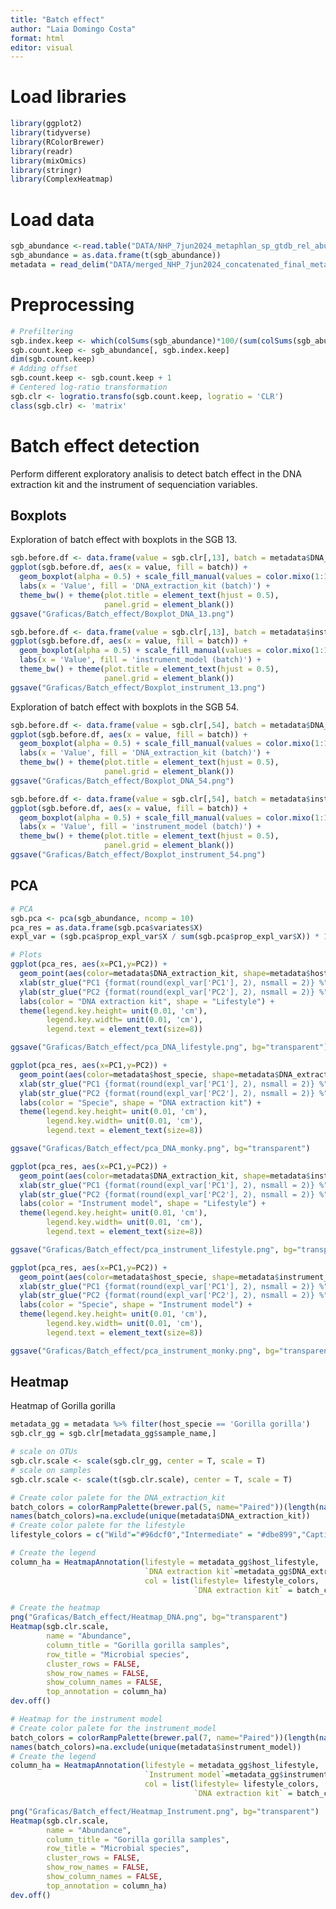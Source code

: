 ```yaml
---
title: "Batch effect"
author: "Laia Domingo Costa"
format: html
editor: visual
---
```


# Load libraries

```r
library(ggplot2)
library(tidyverse)
library(RColorBrewer)
library(readr)
library(mixOmics)
library(stringr)
library(ComplexHeatmap)
```

# Load data

```r
sgb_abundance <-read.table("DATA/NHP_7jun2024_metaphlan_sp_gtdb_rel_abund_perc.tsv",row.names = 1, sep = '\t',header = T)
sgb_abundance = as.data.frame(t(sgb_abundance))
metadata = read_delim("DATA/merged_NHP_7jun2024_concatenated_final_metadata.tsv", delim = "\t", escape_double = FALSE, trim_ws = TRUE, show_col_types = FALSE)
```

# Preprocessing

```r
# Prefiltering
sgb.index.keep <- which(colSums(sgb_abundance)*100/(sum(colSums(sgb_abundance))) > 0.01)
sgb.count.keep <- sgb_abundance[, sgb.index.keep]
dim(sgb.count.keep)
# Adding offset
sgb.count.keep <- sgb.count.keep + 1
# Centered log-ratio transformation
sgb.clr <- logratio.transfo(sgb.count.keep, logratio = 'CLR')
class(sgb.clr) <- 'matrix' 
```

# Batch effect detection

Perform different exploratory analisis to detect batch effect in the DNA extraction kit and the instrument of sequenciation variables.

## Boxplots

Exploration of batch effect with boxplots in the SGB 13.

```r
sgb.before.df <- data.frame(value = sgb.clr[,13], batch = metadata$DNA_extraction_kit)
ggplot(sgb.before.df, aes(x = value, fill = batch)) + 
  geom_boxplot(alpha = 0.5) + scale_fill_manual(values = color.mixo(1:10)) + 
  labs(x = 'Value', fill = 'DNA_extraction_kit (batch)') + 
  theme_bw() + theme(plot.title = element_text(hjust = 0.5), 
                     panel.grid = element_blank())
ggsave("Graficas/Batch_effect/Boxplot_DNA_13.png")

sgb.before.df <- data.frame(value = sgb.clr[,13], batch = metadata$instrument_model)
ggplot(sgb.before.df, aes(x = value, fill = batch)) + 
  geom_boxplot(alpha = 0.5) + scale_fill_manual(values = color.mixo(1:10)) + 
  labs(x = 'Value', fill = 'instrument_model (batch)') + 
  theme_bw() + theme(plot.title = element_text(hjust = 0.5), 
                     panel.grid = element_blank())
ggsave("Graficas/Batch_effect/Boxplot_instrument_13.png")
```

Exploration of batch effect with boxplots in the SGB 54.

```r
sgb.before.df <- data.frame(value = sgb.clr[,54], batch = metadata$DNA_extraction_kit)
ggplot(sgb.before.df, aes(x = value, fill = batch)) + 
  geom_boxplot(alpha = 0.5) + scale_fill_manual(values = color.mixo(1:10)) + 
  labs(x = 'Value', fill = 'DNA_extraction_kit (batch)') + 
  theme_bw() + theme(plot.title = element_text(hjust = 0.5), 
                     panel.grid = element_blank())
ggsave("Graficas/Batch_effect/Boxplot_DNA_54.png")

sgb.before.df <- data.frame(value = sgb.clr[,54], batch = metadata$instrument_model)
ggplot(sgb.before.df, aes(x = value, fill = batch)) + 
  geom_boxplot(alpha = 0.5) + scale_fill_manual(values = color.mixo(1:10)) + 
  labs(x = 'Value', fill = 'instrument_model (batch)') + 
  theme_bw() + theme(plot.title = element_text(hjust = 0.5), 
                     panel.grid = element_blank())
ggsave("Graficas/Batch_effect/Boxplot_instrument_54.png")
```

## PCA

```r
# PCA
sgb.pca <- pca(sgb_abundance, ncomp = 10)
pca_res = as.data.frame(sgb.pca$variates$X)
expl_var = (sgb.pca$prop_expl_var$X / sum(sgb.pca$prop_expl_var$X)) * 100

# Plots
ggplot(pca_res, aes(x=PC1,y=PC2)) +
  geom_point(aes(color=metadata$DNA_extraction_kit, shape=metadata$host_lifestyle)) +
  xlab(str_glue("PC1 {format(round(expl_var['PC1'], 2), nsmall = 2)} %")) +
  ylab(str_glue("PC2 {format(round(expl_var['PC2'], 2), nsmall = 2)} %")) +
  labs(color = "DNA extraction kit", shape = "Lifestyle") +
  theme(legend.key.height= unit(0.01, 'cm'),
        legend.key.width= unit(0.01, 'cm'),
        legend.text = element_text(size=8))

ggsave("Graficas/Batch_effect/pca_DNA_lifestyle.png", bg="transparent")

ggplot(pca_res, aes(x=PC1,y=PC2)) +
  geom_point(aes(color=metadata$host_specie, shape=metadata$DNA_extraction_kit)) +
  xlab(str_glue("PC1 {format(round(expl_var['PC1'], 2), nsmall = 2)} %")) +
  ylab(str_glue("PC2 {format(round(expl_var['PC2'], 2), nsmall = 2)} %")) +
  labs(color = "Specie", shape = "DNA extraction kit") +
  theme(legend.key.height= unit(0.01, 'cm'),
        legend.key.width= unit(0.01, 'cm'),
        legend.text = element_text(size=8))

ggsave("Graficas/Batch_effect/pca_DNA_monky.png", bg="transparent")

ggplot(pca_res, aes(x=PC1,y=PC2)) +
  geom_point(aes(color=metadata$DNA_extraction_kit, shape=metadata$instrument_model)) +
  xlab(str_glue("PC1 {format(round(expl_var['PC1'], 2), nsmall = 2)} %")) +
  ylab(str_glue("PC2 {format(round(expl_var['PC2'], 2), nsmall = 2)} %")) +
  labs(color = "Instrument model", shape = "Lifestyle") +
  theme(legend.key.height= unit(0.01, 'cm'),
        legend.key.width= unit(0.01, 'cm'),
        legend.text = element_text(size=8))

ggsave("Graficas/Batch_effect/pca_instrument_lifestyle.png", bg="transparent")

ggplot(pca_res, aes(x=PC1,y=PC2)) +
  geom_point(aes(color=metadata$host_specie, shape=metadata$instrument_model)) +
  xlab(str_glue("PC1 {format(round(expl_var['PC1'], 2), nsmall = 2)} %")) +
  ylab(str_glue("PC2 {format(round(expl_var['PC2'], 2), nsmall = 2)} %")) +
  labs(color = "Specie", shape = "Instrument model") +
  theme(legend.key.height= unit(0.01, 'cm'),
        legend.key.width= unit(0.01, 'cm'),
        legend.text = element_text(size=8))

ggsave("Graficas/Batch_effect/pca_instrument_monky.png", bg="transparent")
```

## Heatmap

Heatmap of Gorilla gorilla

```r
metadata_gg = metadata %>% filter(host_specie == 'Gorilla gorilla')
sgb.clr_gg = sgb.clr[metadata_gg$sample_name,]

# scale on OTUs
sgb.clr.scale <- scale(sgb.clr_gg, center = T, scale = T) 
# scale on samples
sgb.clr.scale <- scale(t(sgb.clr.scale), center = T, scale = T) 

# Create color palete for the DNA_extraction_kit
batch_colors = colorRampPalette(brewer.pal(5, name="Paired"))(length(na.exclude(unique(metadata$DNA_extraction_kit))))
names(batch_colors)=na.exclude(unique(metadata$DNA_extraction_kit))
# Create color palete for the lifestyle
lifestyle_colors = c("Wild"="#96dcf0","Intermediate" = "#dbe899","Captive"="#e17084")

# Create the legend
column_ha = HeatmapAnnotation(lifestyle = metadata_gg$host_lifestyle,
                              `DNA extraction kit`=metadata_gg$DNA_extraction_kit,
                              col = list(lifestyle= lifestyle_colors,
                                         `DNA extraction kit` = batch_colors))

# Create the heatmap
png("Graficas/Batch_effect/Heatmap_DNA.png", bg="transparent")
Heatmap(sgb.clr.scale,
        name = "Abundance",
        column_title = "Gorilla gorilla samples",
        row_title = "Microbial species",
        cluster_rows = FALSE,
        show_row_names = FALSE,
        show_column_names = FALSE,
        top_annotation = column_ha)
dev.off()

# Heatmap for the instrument model
# Create color palete for the instrument_model
batch_colors = colorRampPalette(brewer.pal(7, name="Paired"))(length(na.exclude(unique(metadata$instrument_model))))
names(batch_colors)=na.exclude(unique(metadata$instrument_model))
# Create the legend
column_ha = HeatmapAnnotation(lifestyle = metadata_gg$host_lifestyle,
                              `Instrument model`=metadata_gg$instrument_model,
                              col = list(lifestyle= lifestyle_colors,
                                         `DNA extraction kit` = batch_colors))

png("Graficas/Batch_effect/Heatmap_Instrument.png", bg="transparent")
Heatmap(sgb.clr.scale,
        name = "Abundance",
        column_title = "Gorilla gorilla samples",
        row_title = "Microbial species",
        cluster_rows = FALSE,
        show_row_names = FALSE,
        show_column_names = FALSE,
        top_annotation = column_ha)
dev.off()
```
